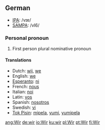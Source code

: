 ==German==
*[[w:IPA|IPA]]: /vɪɐ/
*[[w:SAMPA|SAMPA]]: /vI6/
===Personal pronoun===
#First person plural nominative pronoun

====Translations====
*Dutch: [[wij]], [[we]]
*English: [[we]]
*[[Esperanto]]: [[ni]]
*French: [[nous]]
*Italian: [[noi]]
*Latin: [[vos]]
*Spanish: [[nosotros]]
*Swedish: [[vi]]
*[[Tok Pisin]]: [[mipela]], [[yumi]], [[yumipela]]

[[ang:Wir]]
[[de:wir]]
[[io:Wir]]
[[ku:wir]]
[[pl:Wir]]
[[pt:Wir]]
[[fi:Wir]]